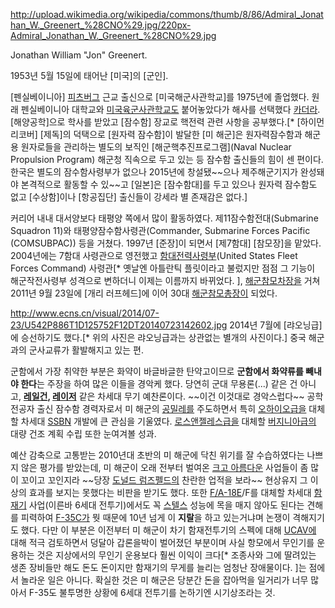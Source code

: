 http://upload.wikimedia.org/wikipedia/commons/thumb/8/86/Admiral_Jonathan_W._Greenert_%28CNO%29.jpg/220px-Admiral_Jonathan_W._Greenert_%28CNO%29.jpg

Jonathan William "Jon" Greenert.

1953년 5월 15일에 태어난 [미국]의 [군인].

[펜실베이니아] [[피츠버그]] 근교 출신으로 [미국해군사관학교]를 1975년에 졸업했다. 원래 펜실베이니아 대학교와 [[미국육군사관학교]]도 붙어놓았다가 해사를 선택했다 [[카더라]]. [해양공학]으로 학사를 받았고 [잠수함] 장교로 핵전력 관련 사항을 공부했다.[* [하이먼 리코버] [제독]의 덕택으로 [원자력 잠수함]이 발달한 [미 해군]은 원자력잠수함과 해군용 원자로들을 관리하는 별도의 보직인 [해군핵추진프로그램](Naval Nuclear Propulsion Program) 해군청 직속으로 두고 있는 등 잠수함 출신들의 힘이 센 편이다. 한국은 별도의 잠수함사령부가 없으나 2015년에 창설됐~~으나 제주해군기지가 완성돼야 본격적으로 활동할 수 있~~고 [일본]은 [잠수함대]를 두고 있으나 원자력 잠수함도 없고 [수상함]이나 [항공집단] 출신들이 강세라 별 존재감은 없다.] 

커리어 내내 대서양보다 태평양 쪽에서 많이 활동하였다. 제11잠수함전대(Submarine Squadron 11)와 태평양잠수함사령관(Commander, Submarine Forces Pacific (COMSUBPAC)) 등을 거쳤다. 1997년 [준장]이 되면서 [제7함대] [참모장]을 맡았다. 2004년에는 7함대 사령관으로 영전했고 [[함대전력사령부]](United States Fleet Forces Command) 사령관[* 옛날엔 아틀란틱 플릿이라고 불렀지만 점점 그 기능이 해군작전사령부 성격으로 변하더니 이제는 이름까지 바뀌었다. ], [[해군참모차장]]을 거쳐 2011년 9월 23일에 [개리 러프헤드]에 이어 30대 [[해군참모총장]]이 되었다.

http://www.ecns.cn/visual/2014/07-23/U542P886T1D125752F12DT20140723142602.jpg
2014년 7월에 [랴오닝급]에 승선하기도 했다.[* 위의 사진은 랴오닝급과는 상관없는 별개의 사진이다.] 중국 해군과의 군사교류가 활발해지고 있는 편.

군함에서 가장 취약한 부분은 화약이 바글바글한 탄약고이므로 '''군함에서 화약류를 빼내야 한다'''는 주장을 하여 많은 이들을 경악케 했다. 당연히 군대 무용론(...) 같은 건 아니고, '''[[레일건]], [[레이저]]''' 같은 차세대 무기 예찬론이다. ~~이건 이것대로 경악스럽다~~ 공학 전공자 출신 잠수함 경력자로서 미 해군의 [[공밀레]]를 주도하면서 특히 [[오하이오급]]을 대체할 차세대 [[SSBN]] 개발에 큰 관심을 기울였다. [[로스앤젤레스급]]을 대체할 [[버지니아급]]의 대량 건조 계획 수립 또한 눈여겨볼 성과.

예산 감축으로 고통받는 2010년대 초반의 미 해군에 닥친 위기를 잘 수습하였다는 나쁘지 않은 평가를 받았는데, 미 해군이 오래 전부터 벌여온 [[크고 아름다운]] 사업들이 좀 많이 꼬이고 꼬인지라 ~~당장 [[도널드 럼즈펠드]]의 찬란한 업적을 보라~~ 현상유지 그 이상의 효과를 보지는 못했다는 비판을 받기도 했다. 또한 [[F/A-18]]E/F를 대체할 차세대 [[함재기]] 사업(이른바 6세대 전투기)에서도 꼭 [[스텔스]] 성능에 목을 매지 않아도 된다는 견해를 피력하여 [[F-35]]C가 뭣 때문에 10년 넘게 이 '''지랄'''을 하고 있는거냐며 논쟁이 격해지기도 했다. 다만 이 부분은 이전부터 미 해군이 차기 함재전투기의 스펙에 대해 [[무인기|UCAV]]에 대해 적극 검토하면서 덩달아 갑론을박이 벌어졌던 부분이며 사실 항모에서 무인기를 운용하는 것은 지상에서의 무인기 운용보다 훨씬 이익이 크다[* 조종사와 그에 딸려있는 생존 장비들만 해도 돈도 돈이지만 함재기의 무게를 늘리는 엄청난 장애물이다. ]는 점에서 놀라운 일은 아니다. 확실한 것은 미 해군은 당분간 돈을 잡아먹을 일거리가 너무 많아서 F-35도 불투명한 상황에 6세대 전투기를 논하기엔 시기상조라는 것.
